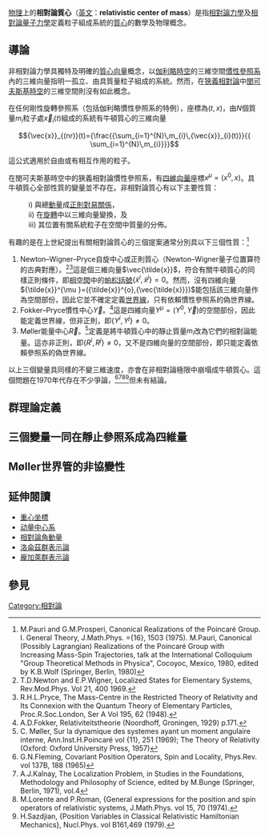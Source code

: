 [[物理|物理]]上的'''相對論質心'''（[[英文|英文]]：'''relativistic center of mass'''）是指[[狹義相對論|相對論力學]]及[[量子力學|相對論量子力學]]定義粒子組成系統的[[質心|質心]]的數學及物理概念。

== 導論 ==
非相對論力學具獨特及明確的[[質心|質心]][[向量|向量]]概念，以[[伽利略变换|伽利略時空]]的三維空間[[慣性參照系|慣性參照系]]內的三維向量指明一孤立、由具質量粒子組成的系統。然而，在[[狹義相對論|狹義相對論]]中[[閔可夫斯基時空|閔可夫斯基時空]]的三維空間則沒有如此概念。

在任何剛性旋轉參照系（包括伽利略慣性參照系的特例），座標為<math>(t,x)</math>，由''N''個質量<math>m_{i}</math>粒子處<math> {\vec{x}}_{i}(t) </math>組成的系統有牛頓質心的三維向量

:<math> {\vec{x}}_{(nr)}(t)={\frac{{\sum_{i=1}^{N}\,m_{i}\,{\vec{x}}_{i}(t)}}{{
\sum_{i=1}^{N}\,m_{i}}}}</math>

這公式適用於自由或有相互作用的粒子。

在閔可夫斯基時空中的狹義相對論慣性參照系，有[[四維向量|四維向量]]座標<math>x^{\mu}=(x^0,x)</math>。具牛頓質心全部性質的變量並不存在。非相對論質心有以下主要性質：

:i) 與總[[動量|動量]]成[[正則座標|正則]][[交換子|對易關係]]，
:ii) 在[[旋轉|旋轉]]中以三維向量變換，及
:iii) 其位置有關系統粒子在空間中質量的分佈。

有趣的是在上世紀提出有關相對論質心的三個提案通常分別具以下三個性質：<ref name="Pauri Prosperi">M.Pauri and G.M.Prosperi, Canonical Realizations of the Poincaré Group. I. General Theory, J.Math.Phys. ={16}, 1503
(1975).   M.Pauri, Canonical (Possibly Lagrangian) Realizations of the Poincaré Group with Increasing Mass-Spin Trajectories, talk at the International Colloquium "Group Theoretical Methods in Physica", Cocoyoc, Mexico, 1980, edited by K.B.Wolf (Springer, Berlin, 1980)</ref>

#Newton–Wigner–Pryce自旋中心或正則質心（Newton–Wigner量子位置算符的古典對應）。<ref>T.D.Newton and E.P.Wigner, Localized States for Elementary Systems, Rev.Mod.Phys.  Vol 21, 400 1969.</ref><ref>R.H.L.Pryce, The Mass-Centre in the Restricted Theory of Relativity and Its Connexion with the Quantum Theory of Elementary Particles, Proc.R.Soc.London, Ser A Vol 195, 62 (1948).</ref>這是個三維向量<math>\vec{\tilde{x}}</math>，符合有關牛頓質心的同樣正則條件，即[[相空間|相空間]]中的[[帕松括號|帕松括號]]<math>
\{{\tilde{x}}^{i},{\tilde{x}}^{j}\}=0 </math>。然而，沒有四維向量<math> {\tilde{x}}^{\mu }=({\tilde{x}}^{o},{\vec{\tilde{x}}})</math>能包括該三維向量作為空間部份，因此它並不確定定義[[世界線|世界線]]，只有依賴慣性參照系的偽世界線。
#Fokker–Pryce慣性中心<math>\vec Y</math>。<ref>A.D.Fokker, Relativiteitstheorie (Noordhoff, Groningen, 1929) p.171.</ref>這是四維向量<math> Y^{\mu} = ( Y^0, \vec Y) </math>的空間部份，因此能定義世界線，但非正則，即<math> \{ Y^i, Y^j \} \not= 0</math>。
#Møller能量中心<math>\vec R </math>。<ref>C. Møller, Sur la dynamique des systemes ayant un moment angulaire interne, Ann.Inst.H.Poincaré vol {11}, 251 (1969); The Theory of Relativity (Oxford: Oxford University Press, 1957)</ref>定義是將牛頓質心中的靜止質量<math>m_{i}</math>改為它們的相對論能量。這亦非正則，即<math> \{R^{i},R^{j}\}\not=0</math>，又不是四維向量的空間部份，即只能定義依賴參照系的偽世界線。

以上三個變量具同樣的不變三維速度，亦會在非相對論極限中崩塌成牛頓質心。這個問題在1970年代存在不少爭論，<ref>G.N.Fleming, Covariant Position Operators, Spin and Locality, Phys.Rev. vol 137B, 188 (1965)</ref><ref>A.J.Kalnay, The Localization Problem, in Studies in the Foundations, Methodology and Philosophy of Science, edited by M.Bunge (Springer, Berlin, 1971), vol.4</ref><ref>M.Lorente and P.Roman, {General expressions for the position and spin operators of relativistic systems, J.Math.Phys. 
vol 15, 70 (1974).</ref><ref>H.Sazdjian, {Position Variables in Classical Relativistic Hamiltonian Mechanics}, Nucl.Phys. vol B161,469 (1979).</ref>但未有結論。

== 群理論定義 ==

== 三個變量一同在靜止參照系成為四維量 ==

== Møller世界管的非協變性 ==

== 延伸閱讀 ==

{{multicol}}

* [[重心坐標|重心坐標]]
* [[动量中心系|动量中心系]]
* [[相對論角動量|相對論角動量]]
* [[洛侖茲群表示論|洛侖茲群表示論]]
* [[龐加萊群表示論|龐加萊群表示論]]

{{multicol-end}}

== 參見 ==

{{reflist}}

{{relativity}}

[[Category:相對論|Category:相對論]]